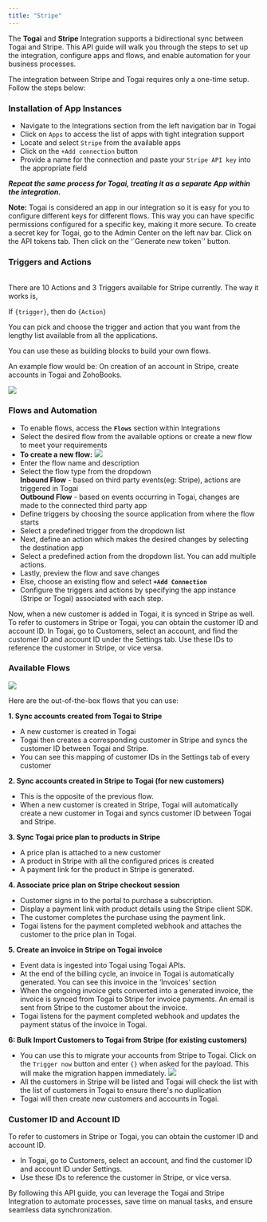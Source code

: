 ```yaml
---
title: "Stripe"
---
```


The **Togai** and **Stripe** Integration supports a bidirectional sync between Togai and Stripe. This API guide will walk you through the steps to set up the integration, configure apps and flows, and enable automation for your business processes.

The integration between Stripe and Togai requires only a one-time setup. Follow the steps below:

###  Installation of App Instances  
[](#installation-of-app-instances)  
   * Navigate to the Integrations section from the left navigation bar in Togai  
   * Click on `Apps` to access the list of apps with tight integration support  
   * Locate and select `Stripe` from the available apps  
   * Click on the `+Add connection` button  
   * Provide a name for the connection and paste your `Stripe API key` into the appropriate field

**_Repeat the same process for Togai, treating it as a separate App within the integration._**

  
**Note:** Togai is considered an app in our integration so it is easy for you to configure different keys for different flows. This way you can have specific permissions configured for a specific key, making it more secure. To create a secret key for Togai, go to the Admin Center on the left nav bar. Click on the API tokens tab. Then click on the ‘\`Generate new token\`’ button.
###  Triggers and Actions
[](#triggers-and-actions)  
There are 10 Actions and 3 Triggers available for Stripe currently. The way it works is,

If `{trigger}`, then do `{Action}`

You can pick and choose the trigger and action that you want from the lengthy list available from all the applications. 

You can use these as building blocks to build your own flows.

An example flow would be: On creation of an account in Stripe, create accounts in Togai and ZohoBooks. 

![](docs/integrations/images/a36a1e1-image.png) 
###  Flows and Automation
* To enable flows, access the **`Flows`** section within Integrations
* Select the desired flow from the available options or create a new flow to meet your requirements
* **To create a new flow:**
![](docs/integrations/images/d3f89f5-image.png) 
* Enter the flow name and description
* Select the flow type from the dropdown  
**Inbound Flow** \- based on third party events(eg: Stripe), actions are triggered in Togai  
**Outbound Flow** \- based on events occurring in Togai, changes are made to the connected third party app
* Define triggers by choosing the source application from where the flow starts
* Select a predefined trigger from the dropdown list
* Next, define an action which makes the desired changes by selecting the destination app
* Select a predefined action from the dropdown list. You can add multiple actions.
* Lastly, preview the flow and save changes
* Else, choose an existing flow and select **`+Add Connection`**
* Configure the triggers and actions by specifying the app instance (Stripe or Togai) associated with each step.

Now, when a new customer is added in Togai, it is synced in Stripe as well. To refer to customers in Stripe or Togai, you can obtain the customer ID and account ID. In Togai, go to Customers, select an account, and find the customer ID and account ID under the Settings tab. Use these IDs to reference the customer in Stripe, or vice versa.

###  Available Flows
![](docs/integrations/images/54490e0-image.png) 

Here are the out-of-the-box flows that you can use: 

**1\. Sync accounts created from Togai to Stripe**

* A new customer is created in Togai
* Togai then creates a corresponding customer in Stripe and syncs the customer ID between Togai and Stripe.
* You can see this mapping of customer IDs in the Settings tab of every customer

**2\. Sync accounts created in Stripe to Togai (for new customers)**

* This is the opposite of the previous flow.
* When a new customer is created in Stripe, Togai will automatically create a new customer in Togai and syncs customer ID between Togai and Stripe.

**3\. Sync Togai price plan to products in Stripe**

* A price plan is attached to a new customer
* A product in Stripe with all the configured prices is created
* A payment link for the product in Stripe is generated.

**4\. Associate price plan on Stripe checkout session**

* Customer signs in to the portal to purchase a subscription.
* Display a payment link with product details using the Stripe client SDK.
* The customer completes the purchase using the payment link.
* Togai listens for the payment completed webhook and attaches the customer to the price plan in Togai.

**5\. Create an invoice in Stripe on Togai invoice**

* Event data is ingested into Togai using Togai APIs.
* At the end of the billing cycle, an invoice in Togai is automatically generated. You can see this invoice in the ‘Invoices’ section
* When the ongoing invoice gets converted into a generated invoice, the invoice is synced from Togai to Stripe for invoice payments. An email is sent from Stripe to the customer about the invoice.
* Togai listens for the payment completed webhook and updates the payment status of the invoice in Togai.

**6: Bulk Import Customers to Togai from Stripe (for existing customers)**

* You can use this to migrate your accounts from Stripe to Togai. Click on the `Trigger now` button and enter `{}` when asked for the payload. This will make the migration happen immediately.
![](docs/integrations/images/acbe42e-image.png) 
* All the customers in Stripe will be listed and Togai will check the list with the list of customers in Togai to ensure there's no duplication
* Togai will then create new customers and accounts in Togai.
###  Customer ID and Account ID

To refer to customers in Stripe or Togai, you can obtain the customer ID and account ID.

* In Togai, go to Customers, select an account, and find the customer ID and account ID under Settings.
* Use these IDs to reference the customer in Stripe, or vice versa.

By following this API guide, you can leverage the Togai and Stripe Integration to automate processes, save time on manual tasks, and ensure seamless data synchronization.